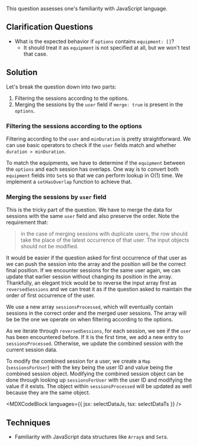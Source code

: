 

This question assesses one's familiarity with JavaScript language.

## Clarification Questions

- What is the expected behavior if `options` contains `equipment: []`?
  - It should treat it as `equipment` is not specified at all, but we won't test that case.

## Solution

Let's break the question down into two parts:

1. Filtering the sessions according to the options.
1. Merging the sessions by the `user` field if `merge: true` is present in the `options`.

### Filtering the sessions according to the options

Filtering according to the `user` and `minDuration` is pretty straightforward. We can use basic operators to check if the `user` fields match and whether `duration > minDuration`.

To match the equipments, we have to determine if the `equipment` between the `options` and each session has overlaps. One way is to convert both `equipment` fields into `Set`s so that we can perform lookup in O(1) time. We implement a `setHasOverlap` function to achieve that.

### Merging the sessions by `user` field

This is the tricky part of the question. We have to merge the data for sessions with the same `user` field and also preserve the order. Note the requirement that:

> in the case of merging sessions with duplicate users, the row should take the place of the latest occurrence of that user. The input objects should not be modified.

It would be easier if the question asked for first occurrence of that user as we can push the session into the array and the position will be the correct final position. If we encounter sessions for the same user again, we can update that earlier session without changing its position in the array. Thankfully, an elegant trick would be to reverse the input array first as `reversedSessions` and we can treat it as if the question asked to maintain the order of first occurrence of the user.

We use a new array `sessionsProcessed`, which will eventually contain sessions in the correct order and the merged user sessions. The array will be be the one we operate on when filtering according to the options.

As we iterate through `reversedSessions`, for each session, we see if the `user` has been encountered before. If it is the first time, we add a new entry to `sessionsProcessed`. Otherwise, we update the combined session with the current session data.

To modify the combined session for a user, we create a `Map` (`sessionsForUser`) with the key being the user ID and value being the combined session object. Modifying the combined session object can be done through looking up `sessionsForUser` with the user ID and modifying the value if it exists. The object within `sessionsProcessed` will be updated as well because they are the same object.

<MDXCodeBlock languages={{ jsx: selectDataJs, tsx: selectDataTs }} />

## Techniques

- Familiarity with JavaScript data structures like `Array`s and `Set`s.
